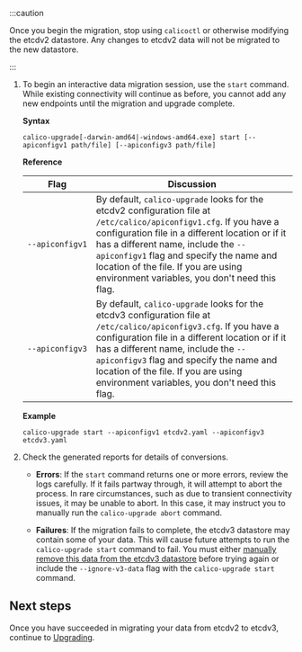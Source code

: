 
:::caution

Once you begin the migration, stop using `calicoctl` or 
otherwise modifying the etcdv2 datastore. Any changes to etcdv2
data will not be migrated to the new datastore.

:::

1. To begin an interactive data migration session, use the `start` command. While 
   existing connectivity will continue as before, you cannot add any new endpoints 
   until the migration and upgrade complete.

   **Syntax**
   ```
   calico-upgrade[-darwin-amd64|-windows-amd64.exe] start [--apiconfigv1 path/file] [--apiconfigv3 path/file]
   ```
   
   **Reference**
   
   | Flag | Discussion 
   | ---- | ---------- 
   | <code>&#8209;&#8209;apiconfigv1</code> | By default, `calico-upgrade` looks for the etcdv2 configuration file at `/etc/calico/apiconfigv1.cfg`. If you have a configuration file in a different location or if it has a different name, include the `--apiconfigv1` flag and specify the name and location of the file. If you are using environment variables, you don't need this flag.
   | <code>&#8209;&#8209;apiconfigv3</code> | By default, `calico-upgrade` looks for the etcdv3 configuration file at `/etc/calico/apiconfigv3.cfg`. If you have a configuration file in a different location or if it has a different name, include the `--apiconfigv3` flag and specify the name and location of the file. If you are using environment variables, you don't need this flag.
   
   **Example**
   ```
   calico-upgrade start --apiconfigv1 etcdv2.yaml --apiconfigv3 etcdv3.yaml
   ```

1. Check the generated reports for details of conversions.

   - **Errors**: If the `start` command returns one or more errors, review the 
     logs carefully. If it fails partway through, it will attempt to abort the
     process. In rare circumstances, such as due to transient connectivity
     issues, it may be unable to abort. In this case, it may instruct you to
     manually run the `calico-upgrade abort` command.

   - **Failures**: If the migration fails to complete, the etcdv3 datastore may
     contain some of your data. This will cause future attempts to run the 
     `calico-upgrade start` command to fail. You must either [manually remove this 
     data from the etcdv3 datastore](/_includes/content/delete) 
     before trying again or include the `--ignore-v3-data` flag with the 
     `calico-upgrade start` command.
     
## Next steps

Once you have succeeded in migrating your data from etcdv2 to etcdv3, continue 
to [Upgrading](/_includes/content/upgrade).
